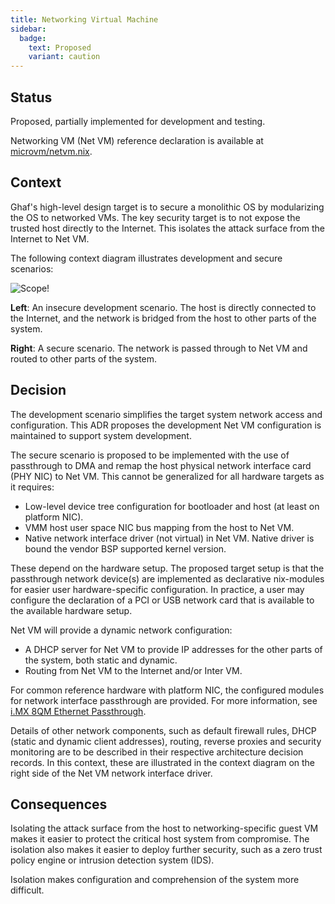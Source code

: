 ```yaml
---
title: Networking Virtual Machine
sidebar:
  badge:
    text: Proposed
    variant: caution
---
```


## Status

Proposed, partially implemented for development and testing.

Networking VM (Net VM) reference declaration is available at [microvm/netvm.nix](https://github.com/tiiuae/ghaf/blob/main/modules/microvm/virtualization/microvm/netvm.nix).

## Context

Ghaf's high-level design target is to secure a monolithic OS by modularizing the OS to networked VMs. The key security target is to not expose the trusted host directly to the Internet. This isolates the attack surface from the Internet to Net VM.

The following context diagram illustrates development and secure scenarios:

![Scope!](@assets/ghaf/netvm.drawio.png "Net VM Context")

**Left**: An insecure development scenario. The host is directly connected to the Internet, and the network is bridged from the host to other parts of the system.

**Right**: A secure scenario. The network is passed through to Net VM and routed to other parts of the system.

## Decision

The development scenario simplifies the target system network access and configuration. This ADR proposes the development Net VM configuration is maintained to support system development.

The secure scenario is proposed to be implemented with the use of passthrough to DMA and remap the host physical network interface card (PHY NIC) to Net VM. This cannot be generalized for all hardware targets as it requires:

- Low-level device tree configuration for bootloader and host (at least on platform NIC).
- VMM host user space NIC bus mapping from the host to Net VM.
- Native network interface driver (not virtual) in Net VM. Native driver is bound the vendor BSP supported kernel version.

These depend on the hardware setup. The proposed target setup is that the passthrough network device(s) are implemented as declarative nix-modules for easier user hardware-specific configuration. In practice, a user may configure the declaration of a PCI or USB network card that is available to the available hardware setup.

Net VM will provide a dynamic network configuration:

- A DHCP server for Net VM to provide IP addresses for the other parts of the system, both static and dynamic.
- Routing from Net VM to the Internet and/or Inter VM.

For common reference hardware with platform NIC, the configured modules for network interface passthrough are provided. For more information, see [i.MX 8QM Ethernet Passthrough](/ghaf/appendices/research/imx8qm-passthrough).

Details of other network components, such as default firewall rules, DHCP (static and dynamic client addresses), routing, reverse proxies and security monitoring are to be described in their respective architecture decision records. In this context, these are illustrated in the context diagram on the right side of the Net VM network interface driver.

## Consequences

Isolating the attack surface from the host to networking-specific guest VM makes it easier to protect the critical host system from compromise. The isolation also makes it easier to deploy further security, such as a zero trust policy engine or intrusion detection system (IDS).

Isolation makes configuration and comprehension of the system more difficult.
